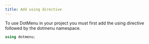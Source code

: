 ```yaml
---
title: Add using directive
---
```


To use DotMenu in your project you must first add the using directive followed by the dotmenu namespace.

```cs
using dotmenu;
```
